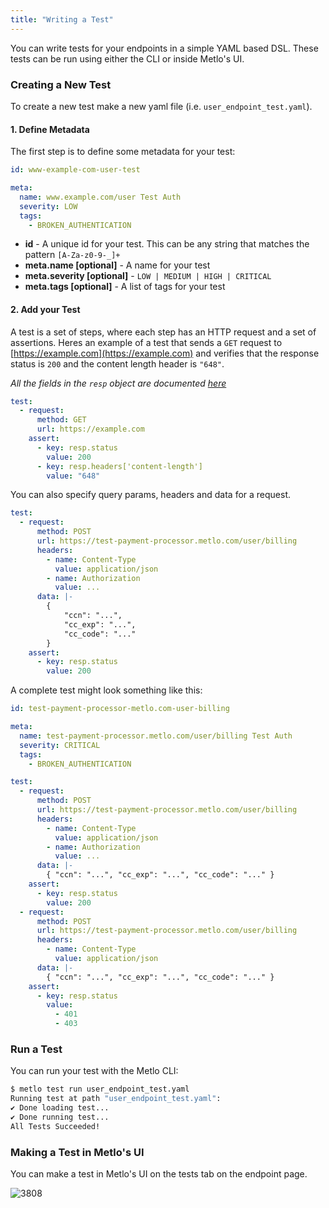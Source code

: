 ```yaml
---
title: "Writing a Test"
---
```


You can write tests for your endpoints in a simple YAML based DSL. These tests
can be run using either the CLI or inside Metlo's UI.

### Creating a New Test

To create a new test make a new yaml file (i.e. `user_endpoint_test.yaml`).

#### 1. Define Metadata

The first step is to define some metadata for your test:

```yaml YAML
id: www-example-com-user-test

meta:
  name: www.example.com/user Test Auth
  severity: LOW
  tags:
    - BROKEN_AUTHENTICATION
```

- **id** - A unique id for your test. This can be any string that matches the
  pattern `[A-Za-z0-9-_]+`
- **meta.name \[optional\]** \- A name for your test
- **meta.severity \[optional\]** \- `LOW | MEDIUM | HIGH | CRITICAL`
- **meta.tags \[optional\]** \- A list of tags for your test

#### 2. Add your Test

A test is a set of steps, where each step has an HTTP request and a set of
assertions. Heres an example of a test that sends a `GET` request to
[https://example.com](https://example.com) and verifies that the response status
is `200` and the content length header is `"648"`.

_All the fields in the `resp` object are documented
[here](/advanced-tests#resp-object)_

```yaml YAML
test:
  - request:
      method: GET
      url: https://example.com
    assert:
      - key: resp.status
        value: 200
      - key: resp.headers['content-length']
        value: "648"
```

You can also specify query params, headers and data for a request.

```yaml YAML
test:
  - request:
      method: POST
      url: https://test-payment-processor.metlo.com/user/billing
      headers:
        - name: Content-Type
          value: application/json
        - name: Authorization
          value: ...
      data: |-
        {
            "ccn": "...",
            "cc_exp": "...",
            "cc_code": "..."
        }
    assert:
      - key: resp.status
        value: 200
```

A complete test might look something like this:

```yaml YAML
id: test-payment-processor-metlo.com-user-billing

meta:
  name: test-payment-processor.metlo.com/user/billing Test Auth
  severity: CRITICAL
  tags:
    - BROKEN_AUTHENTICATION

test:
  - request:
      method: POST
      url: https://test-payment-processor.metlo.com/user/billing
      headers:
        - name: Content-Type
          value: application/json
        - name: Authorization
          value: ...
      data: |-
        { "ccn": "...", "cc_exp": "...", "cc_code": "..." }
    assert:
      - key: resp.status
        value: 200
  - request:
      method: POST
      url: https://test-payment-processor.metlo.com/user/billing
      headers:
        - name: Content-Type
          value: application/json
      data: |-
        { "ccn": "...", "cc_exp": "...", "cc_code": "..." }
    assert:
      - key: resp.status
        value:
          - 401
          - 403
```

### Run a Test

You can run your test with the Metlo CLI:

```bash Bash
$ metlo test run user_endpoint_test.yaml
Running test at path "user_endpoint_test.yaml":
✔ Done loading test...
✔ Done running test...
All Tests Succeeded!
```

### Making a Test in Metlo's UI

You can make a test in Metlo's UI on the tests tab on the endpoint page.

![3808](/images/31c8af8-136efa1-Screenshot_2022-12-26_at_7.14.04_PM.png "136efa1-Screenshot_2022-12-26_at_7.14.04_PM.png")
